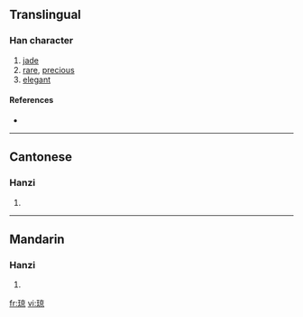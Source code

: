 {{see|瓊}}
==Translingual==

===Han character===
{{Han char|rn=96|rad=玉|as=08|sn=12|four=|canj=一土卜口火 (MGYRF)}}

# [[jade]]
# [[rare]], [[precious]]
# [[elegant]]

====References====
* {{Han ref|kx=0736.081|hdz=21123.020|uh=743C|ud=29756}}

----

==Cantonese==

===Hanzi===
{{yue-hanzi|jyut=|y=king4}}

# {{defn|Cantonese}}

----

==Mandarin==

===Hanzi===
{{cmn-hanzi|tra=瓊|pin=[[qióng]] ([[qiong2]])|wg=ch'iung<sup>2</sup>}}

# {{defn|Mandarin}}

[[fr:琼]]
[[vi:琼]]